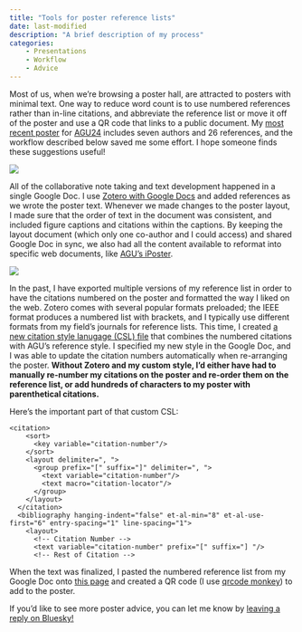 ```yaml
---
title: "Tools for poster reference lists"
date: last-modified
description: "A brief description of my process" 
categories:
    - Presentations
    - Workflow
    - Advice
---
```


Most of us, when we're browsing a poster hall, are attracted to posters with minimal text. One way to reduce word count is to use numbered references rather than in-line citations, and abbreviate the reference list or move it off of the poster and use a QR code that links to a public document. My <a href="/images/AGU24-poster-web.pdf" target="_blank">
most recent poster</a> for [AGU24](/posts/agu24.qmd) includes seven authors and 26 references, and the workflow described below saved me some effort. I hope someone finds these suggestions useful!

![](/images/AGU24-poster-web.png){fig-alt="small image of the poster linked above, please refer to PDF for poster text"}

All of the collaborative note taking and text development happened in a single Google Doc. I use [Zotero with Google Docs](https://www.zotero.org/support/google_docs) and added references as we wrote the poster text. Whenever we made changes to the poster layout, I made sure that the order of text in the document was consistent, and included figure captions and citations within the captions. By keeping the layout document (which only one co-author and I could access) and shared Google Doc in sync, we also had all the content available to reformat into specific web documents, like [AGU's iPoster](https://agu24.ipostersessions.com/default.aspx?s=1F-3C-42-25-C4-61-76-19-A5-32-E4-60-48-93-C4-E8&guestview=true). 

![](/images/Screenshot-Docs-1.png){fig-alt="screenshot from Google Docs showing the process with text with bracketed numbered captions"}

In the past, I have exported multiple versions of my reference list in order to have the citations numbered on the poster and formatted the way I liked on the web. Zotero comes with several popular formats preloaded; the IEEE format produces a numbered list with brackets, and I typically use different formats from my field's journals for reference lists. This time, I created [a new citation style lanugage (CSL) file](https://gist.github.com/saslaw/efb228c3f611cd2423f4a48eda1778ff) that combines the numbered citations with AGU's reference style. I specified my new style in the Google Doc, and I was able to update the citation numbers automatically when re-arranging the poster. **Without Zotero and my custom style, I'd either have had to manually re-number my citations on the poster and re-order them on the reference list, or add hundreds of characters to my poster with parenthetical citations.**

Here's the important part of that custom CSL: 

```
<citation>
    <sort>
      <key variable="citation-number"/>
    </sort>
    <layout delimiter=", ">
      <group prefix="[" suffix="]" delimiter=", ">
        <text variable="citation-number"/>
        <text macro="citation-locator"/>
      </group>
    </layout>
  </citation>
  <bibliography hanging-indent="false" et-al-min="8" et-al-use-first="6" entry-spacing="1" line-spacing="1">
    <layout>
      <!-- Citation Number -->
      <text variable="citation-number" prefix="[" suffix="] "/>
      <!-- Rest of Citation -->
```

When the text was finalized, I pasted the numbered reference list from my Google Doc onto [this page](/agu24-poster.qmd) and created a QR code (I use [qrcode monkey](https://www.qrcode-monkey.com)) to add to the poster. 

If you'd like to see more poster advice, you can let me know by [leaving a reply on Bluesky!](https://bsky.app/profile/did:plc:aiw7ay5m2ynjgxi25xkcen7r/post/3ldhb3fccmk22) 